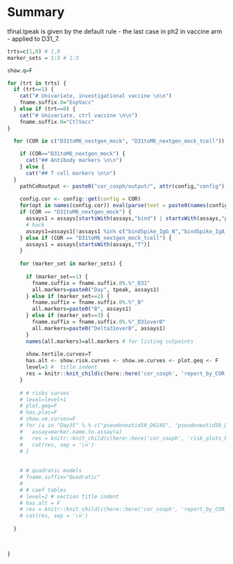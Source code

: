 # Summary

tfinal.tpeak is given by the default rule - the last case in ph2 in vaccine arm - applied to D31_7. 



```r

trts=c(1,0) # 1,0
marker_sets = 1:3 # 1:3

show.q=F

for (trt in trts) {
  if (trt==1) {
    cat("# Univariate, investigational vaccine \n\n")
    fname.suffix.0="ExpVacc"
  } else if (trt==0) {
    cat("# Univariate, ctrl vaccine \n\n")
    fname.suffix.0="CtlVacc"
}

  for (COR in c("D31toM6_nextgen_mock", "D31toM6_nextgen_mock_tcell")) {
      
    if (COR=="D31toM6_nextgen_mock") {
      cat("## Antibody markers \n\n")
    } else {
      cat("## T cell markers \n\n")
  }
    pathCoRoutput <- paste0("cor_coxph/output/", attr(config,"config"), "/", COR)
    
    config.cor <- config::get(config = COR)
    for(opt in names(config.cor)) eval(parse(text = paste0(names(config.cor[opt])," <- config.cor[[opt]]")))
    if (COR == "D31toM6_nextgen_mock") {
      assays1 = assays[startsWith(assays,"bind") | startsWith(assays,"pseud")]
      # hack
      assays1=assays1[!assays1 %in% c("bindSpike_IgG_N","bindSpike_IgA_N")]
    } else if (COR == "D31toM6_nextgen_mock_tcell") {
      assays1 = assays[startsWith(assays,"T")]
    }
  
    for (marker_set in marker_sets) {
      
      if (marker_set==1) {
        fname.suffix = fname.suffix.0%.%"_D31"
        all.markers=paste0("Day", tpeak, assays1)
      } else if (marker_set==2) {
        fname.suffix = fname.suffix.0%.%"_B"
        all.markers=paste0("B", assays1)
      } else if (marker_set==3) {
        fname.suffix = fname.suffix.0%.%"_D31overB"
        all.markers=paste0("Delta31overB", assays1)
      }
      names(all.markers)=all.markers # for listing cutpoints
    
      show.tertile.curves=T
      has.alt <- show.risk.curves <- show.ve.curves <- plot.geq <- F
      level=3 #  title indent
      res = knitr::knit_child(c(here::here('cor_coxph', 'report_by_COR.Rmd')), quiet = TRUE); cat(res, sep = '\n')
    }
    
    # # risks curves
    # level=level+1
    # plot.geq=F
    # has.plac=F
    # show.ve.curves=F
    # for (a in "Day35" %.% c("pseudoneutid50_D614G", "pseudoneutid50_Delta", "bindSpike_D614", "bindSpike_Delta1")) {
    #   assay=marker.name.to.assay(a)
    #   res = knitr::knit_child(c(here::here('cor_coxph', 'risk_plots_by_assays.Rmd')), quiet = TRUE)
    #   cat(res, sep = '\n')
    # }
  
      
    # # quadratic models
    # fname.suffix="Quadratic"
    # 
    # # coef tables
    # level=2 # section title indent
    # has.alt = F
    # res = knitr::knit_child(c(here::here('cor_coxph', 'report_by_COR_coef.Rmd')), quiet = TRUE)
    # cat(res, sep = '\n')
  
  }
  


}


```

